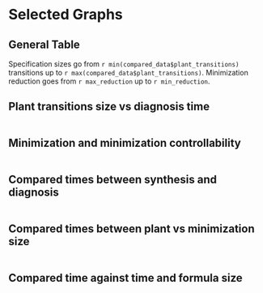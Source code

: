 ```yaml
---
title: "Behavior Minimization tables"
author: "Mariano Cerrutti"
output:
  html_document:
    df_print: paged
  pdf_document: default
---
```


```r
knitr::opts_chunk$set(echo = FALSE,
                      results= "asis")
#install.packages("dplyr")
#install.packages("magrittr")
#install.packages("ggplot2")
#install.packages("jsonlite")
#install.packages("plot3D")
library(dplyr)
library(magrittr)
library(ggplot2)
library(jsonlite)
library(gridExtra)
library(grid)
library(lattice)
library(knitr)
library(scales)
library(plot3D)
library(stringr)
suppressMessages(library(dplyr))
suppressMessages(library(ggplot2))
#creating general data frame
experimental_composite <- read.csv(file='/home/mariano/code/henos-automata/doc/experimental_setting/tmp_results/unrealizable_data_composite.csv')
experimental_composite$name  <- str_replace_all(experimental_composite$name, "Scheduler", "Arbiter")
experimental_composite$name  <- str_replace_all(experimental_composite$name, "\\.\\(missing\\.assumption\\)", "\\.(missing\\.liveness)")
experimental_composite$name  <- str_replace_all(experimental_composite$name, "\\.missing\\.assumption", "\\.(missing\\.liveness)")
experimental_composite$name  <- str_replace_all(experimental_composite$name, "\\.removed\\.safety", "\\.(removed\\.safety)")
experimental_composite$name  <- str_replace_all(experimental_composite$name, "\\.", " ")
experimental_composite$liveness_count <- experimental_composite$assumptions_count + experimental_composite$guarantees_count
experimental_composite <- subset(experimental_composite, select = -c(realizable, ltl_model_build_time, model_build_time, composition_time,synthesis_time,alphabet_size,assumptions_count,guarantees_count,plant_states,plant_transitions,plant_controllable_transitions,plant_controllable_options,search_method))
#creating realizable data frame
realizable_data <- read.csv(file='/home/mariano/code/henos-automata/doc/experimental_setting/tmp_results/realizable_data_composite.csv')
realizable_data$name  <- str_replace_all(realizable_data$name, "Scheduler", "Arbiter")
realizable_data$name  <- str_replace_all(realizable_data$name, "\\.", " ")
experimental_composite$name  <- str_to_title(experimental_composite$name)
realizable_data$name  <- str_to_title(realizable_data$name)
realizable_data$name  <- str_replace_all(realizable_data$name, " Realizable", "")
realizable_data <- subset(realizable_data, select = -c(diagnosis_time,minimization_states,minimization_transitions,minimization_controllable_transitions,minimization_controllable_options,search_method,diagnosis_steps,realizable))
#merging data frames (realizable + liveness + safety)
realizable_data$liveness_count <- realizable_data$assumptions_count + realizable_data$guarantees_count
missing_assumptions <- subset(experimental_composite, grepl("Missing Liveness", name, fixed=TRUE))
missing_assumptions$name <- str_replace_all(missing_assumptions$name, " \\(Missing Liveness\\)", "")
missing_assumptions$diagnosis_time_liveness <- missing_assumptions$diagnosis_time
missing_assumptions$minimization_states_liveness <- missing_assumptions$minimization_states
missing_assumptions$minimization_transitions_liveness <- missing_assumptions$minimization_transitions
missing_assumptions$minimization_controllable_transitions_liveness <- missing_assumptions$minimization_controllable_transitions
missing_assumptions$minimization_controllable_options_liveness <- missing_assumptions$minimization_controllable_options
missing_assumptions$diagnosis_steps_liveness <- missing_assumptions$diagnosis_steps
missing_assumptions$liveness_count_liveness <- missing_assumptions$liveness_count
missing_assumptions <- subset(missing_assumptions, select = -c(diagnosis_time, minimization_states, minimization_transitions, minimization_controllable_transitions, minimization_controllable_options, diagnosis_steps, liveness_count))

removed_safety <- subset(experimental_composite, grepl("Removed Safety", name, fixed=TRUE))
removed_safety$name <- str_replace_all(removed_safety$name, " \\(Removed Safety\\)", "")
removed_safety$name <- str_replace_all(removed_safety$name, " \\(Missing Liveness\\)", "")
removed_safety$diagnosis_time_safety <- removed_safety$diagnosis_time
removed_safety$minimization_states_safety <- removed_safety$minimization_states
removed_safety$minimization_transitions_safety <- removed_safety$minimization_transitions
removed_safety$minimization_controllable_transitions_safety <- removed_safety$minimization_controllable_transitions
removed_safety$minimization_controllable_options_safety <- removed_safety$minimization_controllable_options
removed_safety$diagnosis_steps_safety <- removed_safety$diagnosis_steps
removed_safety$liveness_count_safety <- removed_safety$liveness_count
removed_safety <- subset(removed_safety, select = -c(diagnosis_time, minimization_states, minimization_transitions, minimization_controllable_transitions, minimization_controllable_options, diagnosis_steps,liveness_count))

compared_data <- merge(realizable_data, removed_safety, by.x ="name", by.y ="name", sort = FALSE)
compared_data <- merge(compared_data, missing_assumptions, by.x ="name", by.y ="name", sort = FALSE)

#compute general values
max_liveness_reduction <- max(compared_data$minimization_transitions_liveness / compared_data$plant_transitions)
max_safety_reduction <- max(compared_data$minimization_transitions_safety / compared_data$plant_transitions)
max_reduction <- max(c(max_liveness_reduction, max_safety_reduction))

min_liveness_reduction <- min(compared_data$minimization_transitions_liveness / compared_data$plant_transitions)
min_safety_reduction <- min(compared_data$minimization_transitions_safety / compared_data$plant_transitions)
min_reduction <- min(c(min_liveness_reduction, min_safety_reduction))

```
<style type="text/css">
.twoC {width: 100%}
.clearer {clear: both}
.twoC .table {max-width: 50%; float: right}
.twoC img {max-width: 50%; float: left}
table {
  margin: auto;
  border-top: 1px solid #666;
  border-bottom: 1px solid #666;
}
table thead th { border-bottom: 1px solid #ddd; }
th, td { padding: 5px; }
thead, tfoot, tr:nth-child(even) { background: #eee; }
pre{display:none;}
</style>

# Selected Graphs

## General Table

Specification sizes go from `r min(compared_data$plant_transitions)` transitions up to `r max(compared_data$plant_transitions)`.
Minimization reduction goes from `r max_reduction` up to `r min_reduction`.

## Plant transitions size vs diagnosis time

```r
#sive vs diagnosis time
general_data <- read.csv(file='/home/mariano/code/henos-automata/doc/experimental_setting/tmp_results/unrealizable_data_composite.csv')
ggplot(general_data, aes(x=diagnosis_time, y=plant_transitions)) +
	labs(title="Size vs diagnosis time") +
	xlab("Diagnosis time (s)") +
  ylab(expression(paste("|",Delta["E"],"|"))) +
	scale_y_log10() +
	scale_x_log10() +	
	geom_point(color='red') +	
	geom_smooth(method='lm')


```

## Minimization and minimization controllability

```r
#plant controllability vs minimization amount
no_robot_c_coeff = general_data$minimization_controllable_options / general_data$plant_states
no_robot_m_coeff = general_data$minimization_transitions / general_data$plant_transitions	
ggplot(general_data, aes(x=no_robot_c_coeff, y=no_robot_m_coeff)) +
	labs(title="Minimization controllability vs minimization amount") +
	xlab("Minimization controllability") +
	ylab("Reduction") +
	scale_y_log10() +
	scale_x_log10() +	
	geom_point(color='red') +
	geom_smooth(method='lm')	


```

## Compared times between synthesis and diagnosis

```r
#dividing compared data by case
cases <- c("Collector", "Exploration","Airport","Bidding","Transfer","Travel")
cases_names <- c("Collector", "Exploration Robot","Airport Tower","Bidding Workflow","Transfer Line","Travel Agency" )

for (i in 1:length(cases)){
  current_data <- subset(compared_data, grepl(cases[i], name))  
  print(ggplot(current_data, aes(x=synthesis_time, y=diagnosis_time_liveness)) +
  	labs(title=paste("Synthesis vs diagnosis time (liveness)", cases_names[i])) +
  	xlab(expression(paste("Synthesis time (s)"))) +
    ylab("Diagnosis time liveness (s)") +
  	scale_y_log10() +
    scale_x_log10() +	
  	geom_point(color='red') +	
  	geom_smooth(method='lm'))
  
  print(ggplot(current_data, aes(x=synthesis_time, y=diagnosis_time_safety)) +
  	labs(title=paste("Synthesis vs diagnosis time (safety)", cases_names[i])) +
  	xlab(expression(paste("Synthesis time (s)"))) +
    ylab("Diagnosis time safety (s)") +
  	scale_y_log10() +
    scale_x_log10() +	
  	geom_point(color='red') +	
  	geom_smooth(method='lm'))
  
}


#kable(times_table, caption = "Times table", col.names=c("Specification","Diagnosis(s)","Liveness fluents", "Plant transitions", "Min. transitions","Minimization pct.(%)","Min. steps"))

```


## Compared times between plant vs minimization size

```r
#dividing compared data by case
cases <- c("Ahb","Genbuf","Lift","Collector", "Exploration","Airport","Bidding","Transfer","Travel")
cases_names <- c("AHB Arbiter","GenBuf","Lift Controller","Collector", "Exploration Robot","Airport Tower","Bidding Workflow","Transfer Line","Travel Agency" )

for (i in 1:length(cases)){
  current_data <- subset(compared_data, grepl(cases[i], name))  

  print(ggplot(current_data, aes(x=plant_transitions, y=minimization_transitions_liveness)) +
  	labs(title=paste("Plant vs minimization size (liveness)", cases_names[i])) +
  	xlab(expression(paste("|",Delta["E"],"|"))) +
    ylab(expression(paste("|",Delta["E'"],"|"))) +
  	scale_y_log10() +
    scale_x_log10() +	
  	geom_point(color='red') +	
  	geom_smooth(method='lm'))  
  
  print(ggplot(current_data, aes(x=plant_transitions, y=minimization_transitions_safety)) +
  	labs(title=paste("Plant vs minimization size (safety)", cases_names[i])) +
  	xlab(expression(paste("|",Delta["E"],"|"))) +
    ylab(expression(paste("|",Delta["E'"],"|"))) +
  	scale_y_log10() +
    scale_x_log10() +	
  	geom_point(color='red') +	
  	geom_smooth(method='lm'))  
  
}


#kable(times_table, caption = "Times table", col.names=c("Specification","Diagnosis(s)","Liveness fluents", "Plant transitions", "Min. transitions","Minimization pct.(%)","Min. steps"))

```

## Compared time against time and formula size

```r
compared_data_no_zero <- compared_data[compared_data$plant_transitions > 0,]
x <- compared_data_no_zero$liveness_count_liveness
y <- log(compared_data_no_zero$plant_transitions)
z <- log(compared_data_no_zero$diagnosis_time_liveness)
# Compute the linear regression 
fit <- lm(z ~ x + y)
# create a grid from the x and y values (min to max) and predict values for every point
# this will become the regression plane
grid.lines = 20
x.pred <- seq(min(x), max(x), length.out = grid.lines)
y.pred <- seq(min(y), max(y), length.out = grid.lines)
xy <- expand.grid( x = x.pred, y = y.pred)
z.pred <- matrix(predict(fit, newdata = xy), 
                 nrow = grid.lines, ncol = grid.lines)
# create the fitted points for droplines to the surface
fitpoints <- predict(fit)
# scatter plot with regression plane
scatter3D(x, y, z, pch = 19, cex = 1,colvar = NULL, col="red", theta = -70, phi = 0, bty="b",
          xlab = "|A|+|G|", ylab = "log|Delta|", zlab = "log(Diagnosis (s))", surf = list(x = x.pred, y = y.pred, z = z.pred,  
                      facets = FALSE, fit = fitpoints, col=ramp.col (col = c("dodgerblue3","seagreen2"), n = 300, alpha=0.5), border="blue"), main = "Diagnosis time vs size and formula size(liveness)")

scatter3D(x, y, z, pch = 19, cex = 1,colvar = NULL, col="red", theta = 70, phi = 0, bty="b",
          xlab = "|A|+|G|", ylab = "log|Delta|", zlab = "log(Diagnosis) (s)", surf = list(x = x.pred, y = y.pred, z = z.pred,  
                      facets = FALSE, fit = fitpoints, col=ramp.col (col = c("dodgerblue3","seagreen2"), n = 300, alpha=0.5), border="blue"), main = "Diagnosis time vs size and formula size(liveness, rotated)")

x <- compared_data_no_zero$liveness_count_safety
y <- log(compared_data_no_zero$plant_transitions)
z <- log(compared_data_no_zero$diagnosis_time_safety)
# Compute the linear regression 
fit <- lm(z ~ x + y)
# create a grid from the x and y values (min to max) and predict values for every point
# this will become the regression plane
grid.lines = 20
x.pred <- seq(min(x), max(x), length.out = grid.lines)
y.pred <- seq(min(y), max(y), length.out = grid.lines)
xy <- expand.grid( x = x.pred, y = y.pred)
z.pred <- matrix(predict(fit, newdata = xy), 
                 nrow = grid.lines, ncol = grid.lines)
# create the fitted points for droplines to the surface
fitpoints <- predict(fit)
# scatter plot with regression plane
scatter3D(x, y, z, pch = 19, cex = 1,colvar = NULL, col="red", theta = -70, phi = 0, bty="b",
          xlab = "|A|+|G|", ylab = "log|Delta|", zlab = "log(Diagnosis (s))", surf = list(x = x.pred, y = y.pred, z = z.pred,  
                      facets = FALSE, fit = fitpoints, col=ramp.col (col = c("dodgerblue3","seagreen2"), n = 300, alpha=0.5), border="blue"), main = "Diagnosis time vs size and formula size(safety)")

scatter3D(x, y, z, pch = 19, cex = 1,colvar = NULL, col="red", theta = 70, phi = 0, bty="b",
          xlab = "|A|+|G|", ylab = "log|Delta|", zlab = "log(Diagnosis) (s)", surf = list(x = x.pred, y = y.pred, z = z.pred,  
                      facets = FALSE, fit = fitpoints, col=ramp.col (col = c("dodgerblue3","seagreen2"), n = 300, alpha=0.5), border="blue"), main = "Diagnosis time vs size and formula size(safety)")

```
</div>
<div class="clearer"></div>
